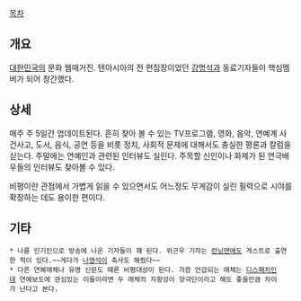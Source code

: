 [[목차]]

== 개요 ==
[[대한민국]]의 문화 웹매거진. 텐아시아의 전 편집장이었던 [[강명석]]과 동료기자들이 핵심멤버가 되어 창간했다.

== 상세 ==
매주 주 5일간 업데이트된다. 흔히 찾아 볼 수 있는 TV프로그램, 영화, 음악, 연예계 사건사고, 도서, 음식, 공연 등을 비롯 정치, 사회적 문제에 대해서도 충실한 평론과 칼럼을 싣는다. 주말에는 연예인과 관련된 인터뷰도 실린다. 주목할 신인이나 화제가 된 연극배우들의 인터뷰도 찾아볼 수 있다.

비평이란 관점에서 가볍게 읽을 수 있으면서도 어느정도 무게감이 실린 필력으로 시야를 확장하는 데도 용이한 편이다.

== 기타 ==
 * 나름 인기인으로 방송에 나온 기자들이 꽤 된다. 위근우 기자는 [[런닝맨]]에도 게스트로 출연한 적이 있다.~~게다가 [[나영석]]이 축사도 해줬다~~
 * 다른 연예매체나 유명 신문도 때론 비평대상이 된다. 가끔 언급되는 매체는 [[디스패치]]인데 연예보도에 관심있는 이들이라면 두 매체의 지향성이 양극단이라고 해도 좋을만큼 차이가 난다고 본다.
